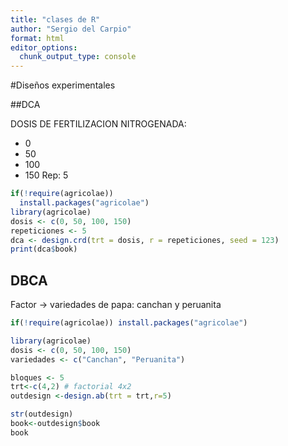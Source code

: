 ```yaml
---
title: "clases de R"
author: "Sergio del Carpio"
format: html
editor_options: 
  chunk_output_type: console
---
```


#Diseños experimentales

##DCA

DOSIS DE FERTILIZACION NITROGENADA:

- 0
- 50
- 100
- 150
Rep: 5

```r

if(!require(agricolae))
  install.packages("agricolae")
library(agricolae)
dosis <- c(0, 50, 100, 150)
repeticiones <- 5
dca <- design.crd(trt = dosis, r = repeticiones, seed = 123)
print(dca$book)
```




## DBCA

Factor -> variedades de papa: canchan y peruanita

```r
if(!require(agricolae)) install.packages("agricolae")

library(agricolae)
dosis <- c(0, 50, 100, 150)
variedades <- c("Canchan", "Peruanita")

bloques <- 5
trt<-c(4,2) # factorial 4x2
outdesign <-design.ab(trt = trt,r=5)

str(outdesign)
book<-outdesign$book
book

```













